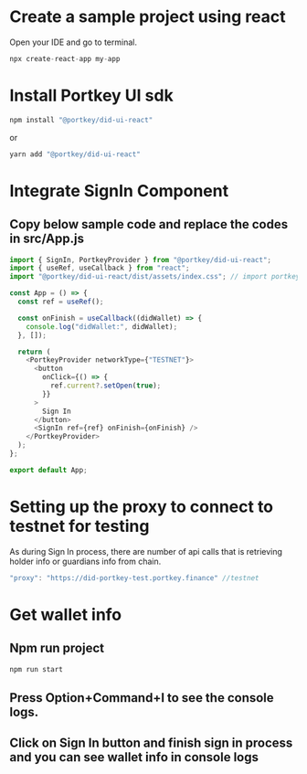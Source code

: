 # Create a sample project using react

Open your IDE and go to terminal.

```js
npx create-react-app my-app
```

# Install Portkey UI sdk

```js
npm install "@portkey/did-ui-react"
```

or

```js
yarn add "@portkey/did-ui-react"
```

# Integrate SignIn Component

## Copy below sample code and replace the codes in src/App.js

```js
import { SignIn, PortkeyProvider } from "@portkey/did-ui-react";
import { useRef, useCallback } from "react";
import "@portkey/did-ui-react/dist/assets/index.css"; // import portkey css

const App = () => {
  const ref = useRef();

  const onFinish = useCallback((didWallet) => {
    console.log("didWallet:", didWallet);
  }, []);

  return (
    <PortkeyProvider networkType={"TESTNET"}>
      <button
        onClick={() => {
          ref.current?.setOpen(true);
        }}
      >
        Sign In
      </button>
      <SignIn ref={ref} onFinish={onFinish} />
    </PortkeyProvider>
  );
};

export default App;
```

# Setting up the proxy to connect to testnet for testing

As during Sign In process, there are number of api calls that is retrieving holder info or guardians info from chain.

```js
"proxy": "https://did-portkey-test.portkey.finance" //testnet
```

# Get wallet info

## Npm run project

```js
npm run start
```

## Press Option+Command+I to see the console logs.

## Click on Sign In button and finish sign in process and you can see wallet info in console logs
